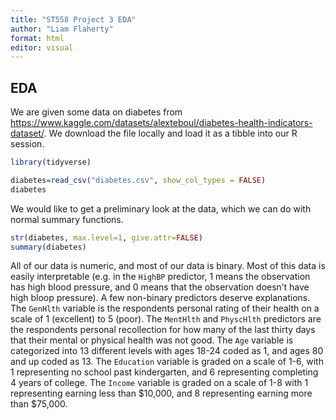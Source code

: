 ```yaml
---
title: "ST558 Project 3 EDA"
author: "Liam Flaherty"
format: html
editor: visual
---
```


## EDA

We are given some data on diabetes from <https://www.kaggle.com/datasets/alexteboul/diabetes-health-indicators-dataset/>. We download the file locally and load it as a tibble into our R session.

```r
library(tidyverse)

diabetes=read_csv("diabetes.csv", show_col_types = FALSE)
diabetes
```

We would like to get a preliminary look at the data, which we can do with normal summary functions. 

```r
str(diabetes, max.level=1, give.attr=FALSE)
summary(diabetes)
```

All of our data is numeric, and most of our data is binary. Most of this data is easily interpretable (e.g. in the `HighBP` predictor, 1 means the observation has high blood pressure, and 0 means that the observation doesn't have high bloop pressure). A few non-binary predictors deserve explanations. The `GenHlth` variable is the respondents personal rating of their health on a scale of 1 (excellent) to 5 (poor). The `MentHlth` and `PhyscHlth` predictors are the respondents personal recollection for how many of the last thirty days that their mental or physical health was not good. The `Age` variable is categorized into 13 different levels with ages 18-24 coded as 1, and ages 80 and up coded as 13. The `Education` variable is graded on a scale of 1-6, with 1 representing no school past kindergarten, and 6 representing completing 4 years of college. The `Income` variable is graded on a scale of 1-8 with 1 representing earning less than $10,000, and 8 representing earning more than $75,000.
